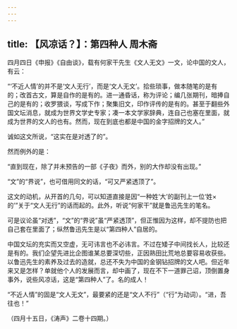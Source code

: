 ```yaml
---
---
---
```

title: 【风凉话？】：第四种人 周木斋
---



四月四日《申报》《自由谈》，载有何家干先生《文人无文》一文，论中国的文人，有云：

“‘不近人情’的并不是‘文人无行’，而是‘文人无文’。拾些琐事，做本随笔的是有的；改首古文，算是自作的是有的。进一通昏话，称为评论；编几张期刊，暗捧自己的是有的；收罗猥谈，写成下作；聚集旧文，印作评传的是有的。甚至于翻些外国文坛消息，就成为世界文学史专家；凑一本文学家辞典，连自己也塞在里面，就成为世界的文人的也有。然而，现在到底也都是中国的金字招牌的文人。”

诚如这文所说，“这实在是对透了的”。

然而例外的是：

“直到现在，除了并未预告的一部《子夜》而外，别的大作却没有出现。”

“文”的“界说”，也可借用同文的话，“可又严紧透顶了”。

这文的动机，从开首的几句，可以知道直接是因“一种姓‘大’的副刊上一位‘姓×的’”关于“文人无行”的话而起的。此外，听说“何家干”就是鲁迅先生的笔名。

可是议论虽“对透”，“文”的“界说”虽“严紧透顶”，但正惟因为这样，却不提防也把自己套在里面了；纵然鲁迅先生是以“第四种人”自居的。

中国文坛的充实而又空虚，无可讳言也不必讳言。不过在矮子中间找长人，比较还是有的。我们企望先进比企图谁某总要深切些，正因熟田比荒地总要容易收获些。以鲁迅先生的素养及过去的造就，总还不失为中国的金钢钻招牌的文人吧。但近年来又是怎样？单就他个人的发展而言，却中画了，现在不下一道罪己诏，顶倒置身事外，说些风凉话，这是“第四种人”了。名的成人！

“不近人情”的固是“文人无文”，最要紧的还是“文人不行”（“行”为动词）。“进，吾往也！”

（四月十五日，《涛声》二卷十四期。）